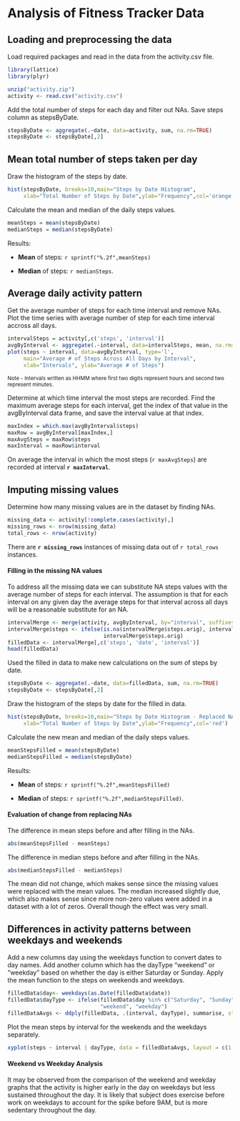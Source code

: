 Analysis of Fitness Tracker Data
================================

Loading and preprocessing the data
----------------------------------

Load required packages and read in the data from the activity.csv file.

```r
library(lattice)
library(plyr)

unzip("activity.zip")
activity <- read.csv("activity.csv")
```

Add the total number of steps for each day and filter out NAs. Save steps column as stepsByDate.

```r
stepsByDate <- aggregate(.~date, data=activity, sum, na.rm=TRUE)
stepsByDate <- stepsByDate[,2]
```

Mean total number of steps taken per day
----------------------------------------

Draw the histogram of the steps by date.

```r
hist(stepsByDate, breaks=10,main="Steps by Date Histogram",
     xlab="Total Number of Steps by Date",ylab="Frequency",col='orange')
```

Calculate the mean and median of the daily steps values.

```r
meanSteps = mean(stepsByDate)
medianSteps = median(stepsByDate)
```

Results:

* **Mean** of steps: `r sprintf("%.2f",meanSteps)`

* **Median** of steps: `r medianSteps`.

Average daily activity pattern
-------------------------------------------

Get the average number of steps for each time interval and remove NAs.  Plot the time series with average number of step for each time interval accross all days.

```r
intervalSteps = activity[,c('steps', 'interval')]
avgByInterval <- aggregate(.~interval, data=intervalSteps, mean, na.rm=TRUE)
plot(steps ~ interval, data=avgByInterval, type='l',
     main="Average # of Steps Across All Days by Interval",
     xlab="Intervals", ylab="Average # of Steps")
```

<sup>Note - Intervals written as HHMM where first two digits represent hours and second two represent minutes.</sup>

Determine at which time interval the most steps are recorded.  Find the maximum average steps for each interval, get the index of that value in the avgByInterval data frame, and save the interval value at that index.

```r
maxIndex = which.max(avgByInterval$steps)
maxRow = avgByInterval[maxIndex,]
maxAvgSteps = maxRow$steps
maxInterval = maxRow$interval
```

On average the interval in which the most steps (`r maxAvgSteps`) are recorded at interval **`r maxInterval`**.

Imputing missing values
-----------------------

Determine how many missing values are in the dataset by finding NAs.

```r
missing_data <- activity[!complete.cases(activity),]
missing_rows <- nrow(missing_data)
total_rows <- nrow(activity)
```

There are **`r missing_rows`** instances of missing data out of `r total_rows` instances. 

#### Filling in the missing NA values

To address all the missing data we can substitute NA steps values with the average number of steps for each interval.  The assumption is that for each interval on any given day the average steps for that interval across all days will be a reasonable substitute for an NA.

```r
intervalMerge <- merge(activity, avgByInterval, by="interval", suffixes=c(".orig", ".avg"))
intervalMerge$steps <- ifelse(is.na(intervalMerge$steps.orig), intervalMerge$steps.avg,
                              intervalMerge$steps.orig)
filledData <- intervalMerge[,c('steps', 'date', 'interval')]
head(filledData)
```

Used the filled in data to make new calculations on the sum of steps by date.

```r
stepsByDate <- aggregate(.~date, data=filledData, sum, na.rm=TRUE)
stepsByDate <- stepsByDate[,2]
```

Draw the histogram of the steps by date for the filled in data.

```r
hist(stepsByDate, breaks=10,main="Steps by Date Histogram - Replaced NAs",
     xlab="Total Number of Steps by Date",ylab="Frequency",col='red')
```

Calculate the new mean and median of the daily steps values.

```r
meanStepsFilled = mean(stepsByDate)
medianStepsFilled = median(stepsByDate)
```

Results:

* **Mean** of steps: `r sprintf("%.2f",meanStepsFilled)`

* **Median** of steps: `r sprintf("%.2f",medianStepsFilled)`.

#### Evaluation of change from replacing NAs

The difference in mean steps before and after filling in the NAs.
```r
abs(meanStepsFilled - meanSteps) 
```

The difference in median steps before and after filling in the NAs.

```r
abs(medianStepsFilled - medianSteps) 
```

The mean did not change, which makes sense since the missing values were replaced with the mean values. The median increased slightly due, which also makes sense since more non-zero values were added in a dataset with a lot of zeros.  Overall though the effect was very small.

Differences in activity patterns between weekdays and weekends
--------------------------------------------------------------

Add a new columns day using the weekdays function to convert dates to day names.  Add another column which has the dayType "weekend" or "weekday" based on whether the day is either Saturday or Sunday. Apply the mean function to the steps on weekends and weekdays.

```r
filledData$day<- weekdays(as.Date(filledData$date))
filledData$dayType <- ifelse(filledData$day %in% c("Saturday", "Sunday"),
                             "weekend", "weekday")
filledDataAvgs <- ddply(filledData, .(interval, dayType), summarise, steps = mean(steps))
```

Plot the mean steps by interval for the weekends and the weekdays separately.

```r
xyplot(steps ~ interval | dayType, data = filledDataAvgs, layout = c(1, 2), type = "l")
```

#### Weekend vs Weekday Analysis

It may be observed from the comparison of the weekend and weekday graphs that the activity is higher early in the day on weekdays but less sustained throughout the day.  It is likely that subject does exercise before work on weekdays to account for the spike before 9AM, but is more sedentary throughout the day.
